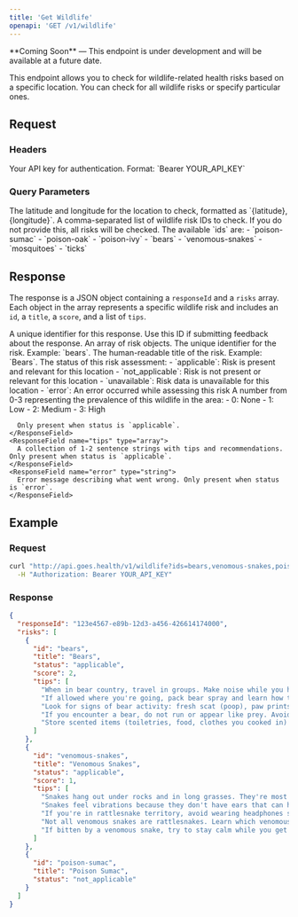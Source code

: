 ```yaml
---
title: 'Get Wildlife'
openapi: 'GET /v1/wildlife'
---
```


<Note type="warning">
  **Coming Soon** — This endpoint is under development and will be available at a future date.
</Note>

This endpoint allows you to check for wildlife-related health risks based on a specific location. You can check for all wildlife risks or specify particular ones.

## Request

### Headers

<ParamField header="Authorization" type="string" required>
  Your API key for authentication. Format: `Bearer YOUR_API_KEY`
</ParamField>

### Query Parameters

<ParamField query="location" type="string" required>
  The latitude and longitude for the location to check, formatted as `{latitude},{longitude}`.
</ParamField>

<ParamField query="ids" type="string">
  A comma-separated list of wildlife risk IDs to check. If you do not provide this, all risks will be checked.
  The available `ids` are:
  - `poison-sumac`
  - `poison-oak`
  - `poison-ivy`
  - `bears`
  - `venomous-snakes`
  - `mosquitoes`
  - `ticks`
</ParamField>

## Response

The response is a JSON object containing a `responseId` and a `risks` array. Each object in the array represents a specific wildlife risk and includes an `id`, a `title`, a `score`, and a list of `tips`.

<ResponseField name="responseId" type="string">
  A unique identifier for this response. Use this ID if submitting feedback about the response.
</ResponseField>

<ResponseField name="risks" type="array">
  An array of risk objects.
  <Expandable title="child attributes">
    <ResponseField name="id" type="string">
      The unique identifier for the risk. Example: `bears`.
    </ResponseField>
    <ResponseField name="title" type="string">
      The human-readable title of the risk. Example: `Bears`.
    </ResponseField>
    <ResponseField name="status" type="enum">
      The status of this risk assessment:
      - `applicable`: Risk is present and relevant for this location
      - `not_applicable`: Risk is not present or relevant for this location  
      - `unavailable`: Risk data is unavailable for this location
      - `error`: An error occurred while assessing this risk
    </ResponseField>
    <ResponseField name="score" type="number">
      A number from 0-3 representing the prevalence of this wildlife in the area:
      - 0: None
      - 1: Low
      - 2: Medium
      - 3: High
      
      Only present when status is `applicable`.
    </ResponseField>
    <ResponseField name="tips" type="array">
      A collection of 1-2 sentence strings with tips and recommendations. Only present when status is `applicable`.
    </ResponseField>
    <ResponseField name="error" type="string">
      Error message describing what went wrong. Only present when status is `error`.
    </ResponseField>
  </Expandable>
</ResponseField>

## Example

### Request

```bash
curl "http://api.goes.health/v1/wildlife?ids=bears,venomous-snakes,poison-sumac&location=34.0522,-118.2437" \
  -H "Authorization: Bearer YOUR_API_KEY"
```

### Response

```json
{
  "responseId": "123e4567-e89b-12d3-a456-426614174000",
  "risks": [
    {
      "id": "bears",
      "title": "Bears",
      "status": "applicable",
      "score": 2,
      "tips": [
        "When in bear country, travel in groups. Make noise while you hike, especially around corners or near running water to avoid surprising a bear.",
        "If allowed where you're going, pack bear spray and learn how to use it properly. You can spray at a charging bear 20-30 feet away.",
        "Look for signs of bear activity: fresh scat (poop), paw prints, ripped bark on trees, or berry bushes.",
        "If you encounter a bear, do not run or appear like prey. Avoid eye contact and back away slowly while speaking in a loud, firm voice.",
        "Store scented items (toiletries, food, clothes you cooked in) in airtight containers at least 100 ft from camp."
      ]
    },
    {
      "id": "venomous-snakes",
      "title": "Venomous Snakes",
      "status": "applicable",
      "score": 1,
      "tips": [
        "Snakes hang out under rocks and in long grasses. They're most active when it's warm and sunny out.",
        "Snakes feel vibrations because they don't have ears that can hear. Stomp or shuffle your feet so snakes can feel you approaching.",
        "If you're in rattlesnake territory, avoid wearing headphones so you can hear any warning rattles.",
        "Not all venomous snakes are rattlesnakes. Learn which venomous snakes are in the area and how to identify them.",
        "If bitten by a venomous snake, try to stay calm while you get to emergency medical care. Methods to slow or stop the venom will only make the bite worse."
      ]
    },
    {
      "id": "poison-sumac",
      "title": "Poison Sumac",
      "status": "not_applicable"
    }
  ]
} 